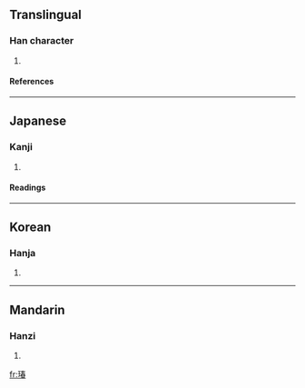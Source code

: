 ==Translingual==
===Han character===
{{Han char|rn=96|rad=玉|as=09|sn=13|four=|canj=一土手大日 (MGQKA)}}
# {{defn|Han|sort=玉09}}
====References====
{{Han ref|kx=0736.190|dkj=21098|dj=1147.200|hdz=21125.040|uh=7443|ud=29763}}

----
==Japanese==
===Kanji===
{{ja-kanji|grade=|rs=玉09}}
# {{defn|Japanese}} 
====Readings====
{{ja-readings|on=[[ちゅん]] (chun)|kun=|nanori=}}

----
==Korean==
===Hanja===
{{ko-hanja|hangeul=춘|eumhun=|rv=chun|mr=ch'un|y=chwun}}
# {{defn|Korean}}

----
==Mandarin==
===Hanzi===
{{cmn-hanzi|pin=[[ch]] (chun)|wg=ch'u<sup>n</sup>}}
# {{defn|Mandarin}}

[[fr:瑃]]